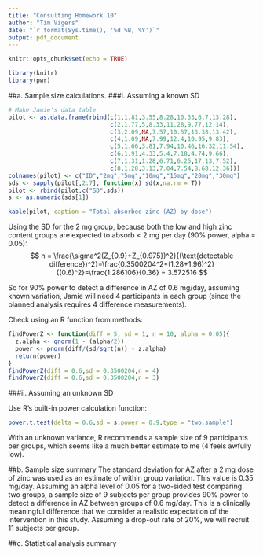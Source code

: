 ```yaml
---
title: "Consulting Homework 10"
author: "Tim Vigers"
date: "`r format(Sys.time(), '%d %B, %Y')`"
output: pdf_document
---
```


```r
knitr::opts_chunk$set(echo = TRUE)
```

```r
library(knitr)
library(pwr)
```

##a. Sample size calculations.
###i. Assuming a known SD

```r
# Make Jamie's data table
pilot <- as.data.frame(rbind(c(1,1.81,3.55,8.28,10.33,6.7,13.28),
                             c(2,1.77,5,8.33,11.28,9.77,12.14),
                             c(3,2.09,NA,7.57,10.57,13.38,13.42),
                             c(4,1.09,NA,7.99,12.4,10.95,9.83),
                             c(5,1.66,3.81,7.94,10.46,16.32,11.54),
                             c(6,1.91,4.33,5.4,7.18,4.74,9.66),
                             c(7,1.31,1.28,6.71,6.25,17.13,7.52),
                             c(8,1.28,3.13,7.04,7.54,8.68,12.36)))
colnames(pilot) <- c("ID","2mg","5mg","10mg","15mg","20mg","30mg")
sds <- sapply(pilot[,2:7], function(x) sd(x,na.rm = T))
pilot <- rbind(pilot,c("SD",sds))
s <- as.numeric(sds[1])
```

```r
kable(pilot, caption = "Total absorbed zinc (AZ) by dose")
```

Using the SD for the 2 mg group, because both the low and high zinc content groups are expected to absorb < 2 mg per day (90% power, alpha = 0.05):
$$
n = \frac{\sigma^2(Z_{0.9}+Z_{0.975})^2}{(\text{detectable difference})^2}=\frac{0.3500204^2*(1.28+1.96)^2}{(0.6)^2}=\frac{1.286106}{0.36} = 3.572516
$$

So for 90% power to detect a difference in AZ of 0.6 mg/day, assuming known variation, Jamie will need 4 participants in each group (since the planned analysis requires 4 difference measurements). 

Check using an R function from methods:
```r
findPowerZ <- function(diff = 5, sd = 1, n = 10, alpha = 0.05){
  z.alpha <- qnorm(1 - (alpha/2))
  power <- pnorm(diff/(sd/sqrt(n)) - z.alpha)
  return(power)
}
findPowerZ(diff = 0.6,sd = 0.3500204,n = 4)
findPowerZ(diff = 0.6,sd = 0.3500204,n = 3)
```
\pagebreak

###ii. Assuming an unknown SD

Use R's built-in power calculation function:
```r
power.t.test(delta = 0.6,sd = s,power = 0.9,type = "two.sample")
```

With an unknown variance, R recommends a sample size of 9 participants per groups, which seems like a much better estimate to me (4 feels awfully low).

##b. Sample size summary
The standard deviation for AZ after a 2 mg dose of zinc was used as an estimate of within group variation.  This value is 0.35 mg/day.  Assuming an alpha level of 0.05 for a two-sided test comparing two groups, a sample size of 9 subjects per group provides 90% power to detect a difference in AZ between groups of 0.6 mg/day.  This is a clinically meaningful difference that we consider a realistic expectation of the intervention in this study.  Assuming a drop-out rate of 20%, we will recruit 11 subjects per group.  

##c. Statistical analysis summary
